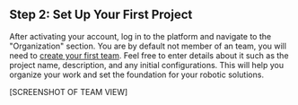 ## Step 2: Set Up Your First Project

After activating your account, log in to the platform and navigate to the "Organization" section. You are by default not member of an team,
 you will need to [create your first team](https://neutronrobotic.com/create-team). Feel free to enter details about it such as the project name,
  description, and any initial configurations. This will help you organize your work and set the foundation for your robotic solutions.

[SCREENSHOT OF TEAM VIEW]
